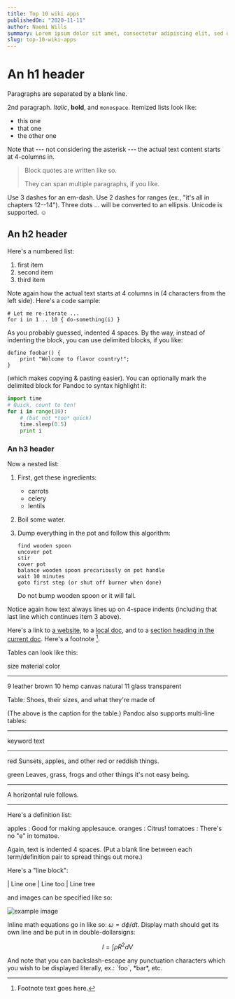 ```yaml
---
title: Top 10 wiki apps
publishedOn: "2020-11-11"
author: Naomi Wills
summary: Lorem ipsum dolor sit amet, consectetur adipiscing elit, sed do eiusmod tempor incididunt ut labore et dolore magna aliqua. Ut enim ad minim veniam, quis nostrud exercitation ullamco laboris nisi ut aliquip ex ea commodo consequat. Duis aute irure dolor in reprehenderit in voluptate velit esse cillum dolore eu fugiat nulla pariatur
slug: top-10-wiki-apps
---
```

An h1 header
============

Paragraphs are separated by a blank line.

2nd paragraph. *Italic*, **bold**, and `monospace`. Itemized lists
look like:

  * this one
  * that one
  * the other one

Note that --- not considering the asterisk --- the actual text
content starts at 4-columns in.

> Block quotes are
> written like so.
>
> They can span multiple paragraphs,
> if you like.

Use 3 dashes for an em-dash. Use 2 dashes for ranges (ex., "it's all
in chapters 12--14"). Three dots ... will be converted to an ellipsis.
Unicode is supported. ☺



An h2 header
------------

Here's a numbered list:

 1. first item
 2. second item
 3. third item

Note again how the actual text starts at 4 columns in (4 characters
from the left side). Here's a code sample:

    # Let me re-iterate ...
    for i in 1 .. 10 { do-something(i) }

As you probably guessed, indented 4 spaces. By the way, instead of
indenting the block, you can use delimited blocks, if you like:

~~~
define foobar() {
    print "Welcome to flavor country!";
}
~~~

(which makes copying & pasting easier). You can optionally mark the
delimited block for Pandoc to syntax highlight it:

~~~python
import time
# Quick, count to ten!
for i in range(10):
    # (but not *too* quick)
    time.sleep(0.5)
    print i
~~~



### An h3 header ###

Now a nested list:

 1. First, get these ingredients:

      * carrots
      * celery
      * lentils

 2. Boil some water.

 3. Dump everything in the pot and follow
    this algorithm:

        find wooden spoon
        uncover pot
        stir
        cover pot
        balance wooden spoon precariously on pot handle
        wait 10 minutes
        goto first step (or shut off burner when done)

    Do not bump wooden spoon or it will fall.

Notice again how text always lines up on 4-space indents (including
that last line which continues item 3 above).

Here's a link to [a website](http://foo.bar), to a [local
doc](local-doc.html), and to a [section heading in the current
doc](#an-h2-header). Here's a footnote [^1].

[^1]: Footnote text goes here.

Tables can look like this:

size  material      color
----  ------------  ------------
9     leather       brown
10    hemp canvas   natural
11    glass         transparent

Table: Shoes, their sizes, and what they're made of

(The above is the caption for the table.) Pandoc also supports
multi-line tables:

--------  -----------------------
keyword   text
--------  -----------------------
red       Sunsets, apples, and
          other red or reddish
          things.

green     Leaves, grass, frogs
          and other things it's
          not easy being.
--------  -----------------------

A horizontal rule follows.

***

Here's a definition list:

apples
  : Good for making applesauce.
oranges
  : Citrus!
tomatoes
  : There's no "e" in tomatoe.

Again, text is indented 4 spaces. (Put a blank line between each
term/definition pair to spread things out more.)

Here's a "line block":

| Line one
|   Line too
| Line tree

and images can be specified like so:

![example image](example-image.jpg "An exemplary image")

Inline math equations go in like so: $\omega = d\phi / dt$. Display
math should get its own line and be put in in double-dollarsigns:

$$I = \int \rho R^{2} dV$$

And note that you can backslash-escape any punctuation characters
which you wish to be displayed literally, ex.: \`foo\`, \*bar\*, etc.
